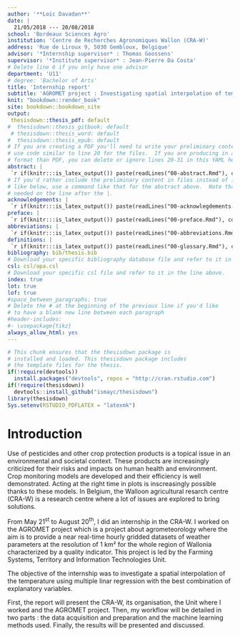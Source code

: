 ```yaml
---
author: '**Loïc Davadan**'
date: |
  21/05/2018 --- 20/08/2018
school: 'Bordeaux Sciences Agro'
institution: 'Centre de Recherches Agronomiques Wallon (CRA-W)'
address: 'Rue de Liroux 9, 5030 Gembloux, Belgique'
advisor: '*Internship supervisor* : Thomas Goossens'
supervisor: '*Institute supervisor* : Jean-Pierre Da Costa'
# Delete line 6 if you only have one advisor
department: 'U11'
# degree: 'Bachelor of Arts'
title: 'Internship report'
subtitle: 'AGROMET project : Investigating spatial interpolation of temperature using Multiple Linear Regression'
knit: "bookdown::render_book"
site: bookdown::bookdown_site
output: 
 thesisdown::thesis_pdf: default
#  thesisdown::thesis_gitbook: default 
 # thesisdown::thesis_word: default
#  thesisdown::thesis_epub: default
# If you are creating a PDF you'll need to write your preliminary content here or
# use code similar to line 20 for the files.  If you are producing in a different
# format than PDF, you can delete or ignore lines 20-31 in this YAML header.
abstract: |
 `r if(knitr:::is_latex_output()) paste(readLines("00-abstract.Rmd"), collapse = '\n  ')`
# If you'd rather include the preliminary content in files instead of inline
# like below, use a command like that for the abstract above.  Note that a tab is 
# needed on the line after the |.
acknowledgements: | 
 `r if(knitr:::is_latex_output()) paste(readLines("00-acknowlegdements.Rmd"), collapse = '\n  ')`
preface: | 
 `r if(knitr:::is_latex_output()) paste(readLines("00-preface.Rmd"), collapse = '\n  ')`
abbreviations: | 
 `r if(knitr:::is_latex_output()) paste(readLines("00-abbreviations.Rmd"), collapse = '\n  ')` 
definitions: | 
 `r if(knitr:::is_latex_output()) paste(readLines("00-glossary.Rmd"), collapse = '\n  ')`  
bibliography: bib/thesis.bib
# Download your specific bibliography database file and refer to it in the line above.
csl: csl/apa.csl
# Download your specific csl file and refer to it in the line above.
index: true
lot: true
lof: true
#space_between_paragraphs: true
# Delete the # at the beginning of the previous line if you'd like
# to have a blank new line between each paragraph
#header-includes:
#- \usepackage{tikz}
always_allow_html: yes
---
```


<!--
Above is the YAML (YAML Ain't Markup Language) header that includes a lot of metadata used to produce the document.  Be careful with spacing in this header!

If you'd prefer to not include a Dedication, for example, simply delete lines 17 and 18 above or add a # before them to comment them out.  If you have other LaTeX packages you would like to include, delete the # before header-includes and list the packages after hyphens on new lines.

If you'd like to include a comment that won't be produced in your resulting file enclose it in a block like this.
-->

<!--
If you receive a duplicate label error after knitting, make sure to delete the index.Rmd file and then knit again.
-->

```r
# This chunk ensures that the thesisdown package is
# installed and loaded. This thesisdown package includes
# the template files for the thesis.
if(!require(devtools))
  install.packages("devtools", repos = "http://cran.rstudio.com")
if(!require(thesisdown))
  devtools::install_github("ismayc/thesisdown")
library(thesisdown)
Sys.setenv(RSTUDIO_PDFLATEX = "latexmk")
```

<!-- You'll need to include the order that you'd like Rmd files to appear in the _bookdown.yml file for
PDF files and also delete the # before rmd_files: there.  You'll want to not include 00(two-hyphens)prelim.Rmd
and 00-abstract.Rmd since they are handled in the YAML above differently for the PDF version.
-->

<!-- The {.unnumbered} option here means that the introduction will be "Chapter 0." You can also use {-} for no numbers
on chapters.
-->

# Introduction {.unnumbered}

Use of pesticides and other crop protection products is a topical issue in an environmental and societal context. These products are increasingly criticized for their risks and impacts on human health and environment. Crop monitoring models are developed and their efficiency is well demonstrated. Acting at the right time in plots is inscreasingly possible thanks to these models. In Belgium, the Walloon agricultural resarch centre (CRA-W) is a research centre where a lot of issues are explored to bring solutions. 

From May 21^st^ to August 20^th^, I did an internship in the CRA-W. I worked on the AGROMET project which is a project about agrometeorology where the aim is to provide a near real-time hourly gridded datasets of weather parameters at the resolution of 1 km² for the whole region of Wallonia characterized by a quality indicator. This project is led by the Farming Systems, Territory and Information Technologies Unit.

The objective of the internship was to investigate a spatial interpolation of the temperature using multiple linar regression with the best combination of explanatory variables. 

First, the report will present the CRA-W, its organisation, the Unit where I worked and the AGROMET project. Then, my workflow will be detailed in two parts : the data acquisition and preparation and the machine learning methods used. Finally, the results will be presented and discussed.

